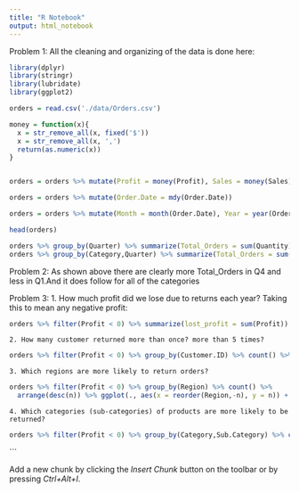 ```yaml
---
title: "R Notebook"
output: html_notebook
---
```


Problem 1:
All the cleaning and organizing of the data is done here:

```r
library(dplyr)
library(stringr)
library(lubridate)
library(ggplot2)

orders = read.csv('./data/Orders.csv')

money = function(x){
  x = str_remove_all(x, fixed('$'))
  x = str_remove_all(x, ',')
  return(as.numeric(x))
}


orders = orders %>% mutate(Profit = money(Profit), Sales = money(Sales))

orders = orders %>% mutate(Order.Date = mdy(Order.Date))

orders = orders %>% mutate(Month = month(Order.Date), Year = year(Order.Date), Quarter = quarter(Order.Date))

head(orders)
```


```r
orders %>% group_by(Quarter) %>% summarize(Total_Orders = sum(Quantity))
orders %>% group_by(Category,Quarter) %>% summarize(Total_Orders = sum(Quantity)) %>% ggplot(., aes(x = Quarter, y = Total_Orders)) + geom_col(aes(color = Category) )
```
Problem 2:
As shown above there are clearly more Total_Orders in Q4 and less in Q1.And it does follow for all of the categories

Problem 3:
	1. How much profit did we lose due to returns each year?
	Taking this to mean any negative profit:
```r
orders %>% filter(Profit < 0) %>% summarize(lost_profit = sum(Profit))
```
	


	2. How many customer returned more than once? more than 5 times?
```r
orders %>% filter(Profit < 0) %>% group_by(Customer.ID) %>% count() %>% filter(n>4) %>% nrow()
```
	


	3. Which regions are more likely to return orders?
```r
orders %>% filter(Profit < 0) %>% group_by(Region) %>% count() %>% 
  arrange(desc(n)) %>% ggplot(., aes(x = reorder(Region,-n), y = n)) + geom_col() + theme(axis.text.x = element_text(face="bold",  angle=90))
```
	


	4. Which categories (sub-categories) of products are more likely to be returned?

```r
orders %>% filter(Profit < 0) %>% group_by(Category,Sub.Category) %>% count() %>% ggplot(., aes(x = reorder(Sub.Category,-n), y = n)) + geom_col() + theme(axis.text.x = element_text(face="bold",  angle=90))
```


```





Add a new chunk by clicking the *Insert Chunk* button on the toolbar or by pressing *Ctrl+Alt+I*.

